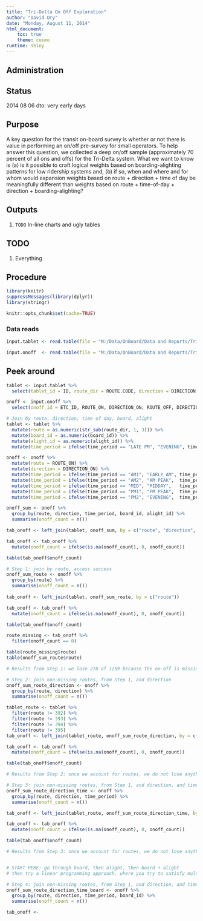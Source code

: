 ```yaml
---
title: "Tri-Delta On Off Exploration"
author: "David Ory"
date: "Monday, August 11, 2014"
html_document:
    toc: true
    theme: cosmo
runtime: shiny
---
```


## Administration

## Status
2014 08 06 dto: very early days

## Purpose
A key question for the transit on-board survey is whether or not there is value in performing an on/off pre-survey for small operators.  To help answer this question, we collected a deep on/off sample (approximately 70 percent of all ons and offs) for the Tri-Delta system.  What we want to know is (a) is it possible to craft logical weights based on boarding-alighting patterns for low ridership systems and, (b) if so, when and where and for whom would expansion weights based on route + direction + time of day be meaningfully different than weights based on route + time-of-day + direction + boarding-alighting?  

## Outputs
1.  `TODO` In-line charts and ugly tables

## TODO
1. Everything

## Procedure
```r
library(knitr)
suppressMessages(library(dplyr))
library(stringr)
```

```r
knitr::opts_chunk$set(cache=TRUE)
```

### Data reads
```r
input.tablet <- read.table(file = "M:/Data/OnBoard/Data and Reports/Tri Delta/As CSV/ONBOARD NO POUND OR SINGLE QUOTE.csv", header = TRUE, sep = ",", stringsAsFactors = FALSE)

input.onoff  <- read.table(file = "M:/Data/OnBoard/Data and Reports/Tri Delta/As CSV/ON2OFF NO POUND OR SINGLE QUOTE.csv", header = TRUE, sep = ",", stringsAsFactors = FALSE)
```

## Peek around
```r
tablet <- input.tablet %>%
  select(tablet_id = ID, route_dir = ROUTE.CODE, direction = DIRECTION, time_period = TIME_PERIOD, board_id = BOARDING_LOCATION_STOPID, BOARDING_LOCATION_STOPID_SHP, alight_id = ALIGHTING_LOCATION_STOPID, ALIGHTING_LOCATION_STOPID_SHP, weight = UNLINKED_WGHT_FCTR)

onoff <- input.onoff %>%
  select(onoff_id = ETC_ID, ROUTE_ON, DIRECTION_ON, ROUTE_OFF, DIRECTION_OFF, time_period = TIME.PERIOD, board_id = BOARDING_STOPID_, BOARDING_STOPID_SHP, board_seq = BOARDING_STOPSEQUENCE, alight_id = ALIGHTING_STOPID_, ALIGHTING_STOPID_SHP, alight_seq = ALIGHTING_STOPSEQUENCE, MATCH_CONFIDENCE = matchConfidence)

# Join by route, direction, time of day, board, alight
tablet <- tablet %>%
  mutate(route = as.numeric(str_sub(route_dir, 1, 3))) %>%
  mutate(board_id = as.numeric(board_id)) %>%
  mutate(alight_id = as.numeric(alight_id)) %>%
  mutate(time_period = ifelse(time_period == "LATE PM", "EVENING", time_period))

onoff <- onoff %>%
  mutate(route = ROUTE_ON) %>%
  mutate(direction = DIRECTION_ON) %>%
  mutate(time_period = ifelse(time_period == "AM1", "EARLY AM", time_period)) %>%
  mutate(time_period = ifelse(time_period == "AM2", "AM PEAK",  time_period)) %>%
  mutate(time_period = ifelse(time_period == "MID", "MIDDAY",   time_period)) %>%
  mutate(time_period = ifelse(time_period == "PM1", "PM PEAK",  time_period)) %>%
  mutate(time_period = ifelse(time_period == "PM2", "EVENING",  time_period))

onoff_sum <- onoff %>%
  group_by(route, direction, time_period, board_id, alight_id) %>%
  summarise(onoff_count = n())

tab_onoff <- left_join(tablet, onoff_sum, by = c("route", "direction", "time_period", "board_id", "alight_id"))

tab_onoff <- tab_onoff %>%
  mutate(onoff_count = ifelse(is.na(onoff_count), 0, onoff_count))

table(tab_onoff$onoff_count)

# Step 1: join by route, access success
onoff_sum_route <- onoff %>%
  group_by(route) %>%
  summarise(onoff_count = n())
  
tab_onoff <- left_join(tablet, onoff_sum_route, by = c("route"))

tab_onoff <- tab_onoff %>%
  mutate(onoff_count = ifelse(is.na(onoff_count), 0, onoff_count))

table(tab_onoff$onoff_count)

route_missing <- tab_onoff %>%
  filter(onoff_count == 0)

table(route_missing$route)
table(onoff_sum_route$route)

# Results from Step 1: we lose 278 of 1259 because the on-off is missing routes 392, 393, 394, and 395

# Step 2: join non-missing routes, from Step 1, and direction
onoff_sum_route_direction <- onoff %>%
  group_by(route, direction) %>%
  summarise(onoff_count = n())

tablet_route <- tablet %>%
  filter(route != 392) %>%
  filter(route != 393) %>%
  filter(route != 394) %>%
  filter(route != 395)
tab_onoff <- left_join(tablet_route, onoff_sum_route_direction, by = c("route", "direction"))

tab_onoff <- tab_onoff %>%
  mutate(onoff_count = ifelse(is.na(onoff_count), 0, onoff_count))

table(tab_onoff$onoff_count)

# Results from Step 2: once we account for routes, we do not lose anything else by adding direction

# Step 3: join non-missing routes, from Step 1, and direction, and time-of-day
onoff_sum_route_direction_time <- onoff %>%
  group_by(route, direction, time_period) %>%
  summarise(onoff_count = n())

tab_onoff <- left_join(tablet_route, onoff_sum_route_direction_time, by = c("route", "direction", "time_period"))

tab_onoff <- tab_onoff %>%
  mutate(onoff_count = ifelse(is.na(onoff_count), 0, onoff_count))

table(tab_onoff$onoff_count)

# Results from Step 3: once we account for routes, we do not lose anything else by adding direction


# START HERE: go through board, then alight, then board + alight
# then try a linear programming approach, where you try to satisfy multiple criteria (starting with two)

# Step 4: join non-missing routes, from Step 1, and direction, and time-of-day, and boarding location
onoff_sum_route_direction_time_board <- onoff %>%
  group_by(route, direction, time_period, board_id) %>%
  summarise(onoff_count = n())

tab_onoff <- 









```


